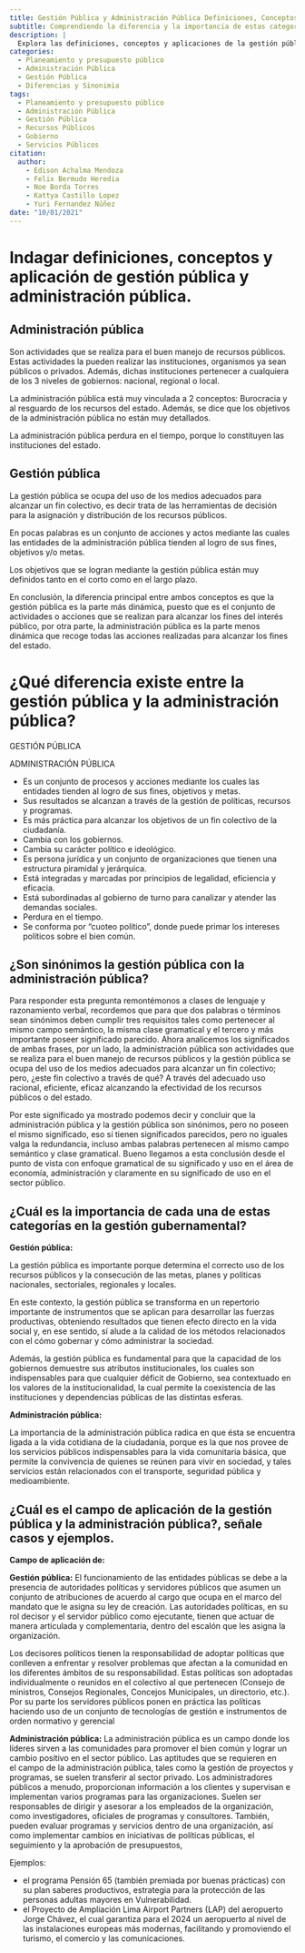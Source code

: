 ```yaml
---
title: Gestión Pública y Administración Pública Definiciones, Conceptos y Aplicación
subtitle: Comprendiendo la diferencia y la importancia de estas categorías en el ámbito gubernamental.
description: |
  Explora las definiciones, conceptos y aplicaciones de la gestión pública y la administración pública en este artículo informativo. Aprende cómo estas categorías están estrechamente relacionadas con el buen manejo de los recursos públicos y el logro de metas colectivas. Descubre las diferencias clave entre gestión pública y administración pública, así como su importancia en la gestión gubernamental.
categories:
  - Planeamiento y presupuesto público
  - Administración Pública
  - Gestión Pública
  - Diferencias y Sinonimia
tags:
  - Planeamiento y presupuesto público
  - Administración Pública
  - Gestión Pública
  - Recursos Públicos
  - Gobierno
  - Servicios Públicos
citation:
  author:
    - Edison Achalma Mendoza
    - Felix Bermudo Heredia
    - Noe Borda Torres
    - Kattya Castillo Lopez
    - Yuri Fernandez Núñez
date: "10/01/2021"
---
```


# Indagar definiciones, conceptos y aplicación de gestión pública y administración pública.

## Administración pública

Son actividades que se realiza para el buen manejo de recursos públicos. Estas actividades la pueden realizar las instituciones, organismos ya sean públicos o privados. Además, dichas instituciones pertenecer a cualquiera de los 3 niveles de gobiernos: nacional, regional o local.

La administración pública está muy vinculada a 2 conceptos: Burocracia y al resguardo de los recursos del estado. Además, se dice que los objetivos de la administración pública no están muy detallados.

La administración pública perdura en el tiempo, porque lo constituyen las instituciones del estado.

## Gestión pública

La gestión pública se ocupa del uso de los medios adecuados para alcanzar un fin colectivo, es decir trata de las herramientas de decisión para la asignación y distribución de los recursos públicos.

En pocas palabras es un conjunto de acciones y actos mediante las cuales las entidades de la administración pública tienden al logro de sus fines, objetivos y/o metas.

Los objetivos que se logran mediante la gestión pública están muy definidos tanto en el corto como en el largo plazo.

En conclusión, la diferencia principal entre ambos conceptos es que la gestión pública es la parte más dinámica, puesto que es el conjunto de actividades o acciones que se realizan para alcanzar los fines del interés público, por otra parte, la administración pública es la parte menos dinámica que recoge todas las acciones realizadas para alcanzar los fines del estado.

# ¿Qué diferencia existe entre la gestión pública y la administración pública?

GESTIÓN PÚBLICA

ADMINISTRACIÓN PÚBLICA

-   Es un conjunto de procesos y acciones mediante los cuales las entidades tienden al logro de sus fines, objetivos y metas.
-   Sus resultados se alcanzan a través de la gestión de políticas, recursos y programas.
-   Es más práctica para alcanzar los objetivos de un fin colectivo de la ciudadanía.
-   Cambia con los gobiernos.
-   Cambia su carácter político e ideológico.
-   Es persona jurídica y un conjunto de organizaciones que tienen una estructura piramidal y jerárquica.
-   Está integradas y marcadas por principios de legalidad, eficiencia y eficacia.
-   Está subordinadas al gobierno de turno para canalizar y atender las demandas sociales.
-   Perdura en el tiempo.
-   Se conforma por "cuoteo político", donde puede primar los intereses políticos sobre el bien común.

## ¿Son sinónimos la gestión pública con la administración pública?

Para responder esta pregunta remontémonos a clases de lenguaje y razonamiento verbal, recordemos que para que dos palabras o términos sean sinónimos deben cumplir tres requisitos tales como pertenecer al mismo campo semántico, la misma clase gramatical y el tercero y más importante poseer significado parecido. Ahora analicemos los significados de ambas frases, por un lado, la administración pública son actividades que se realiza para el buen manejo de recursos públicos y la gestión pública se ocupa del uso de los medios adecuados para alcanzar un fin colectivo; pero, ¿este fin colectivo a través de qué? A través del adecuado uso racional, eficiente, eficaz alcanzando la efectividad de los recursos públicos o del estado.

Por este significado ya mostrado podemos decir y concluir que la administración pública y la gestión pública son sinónimos, pero no poseen el mismo significado, eso sí tienen significados parecidos, pero no iguales valga la redundancia, incluso ambas palabras pertenecen al mismo campo semántico y clase gramatical. Bueno llegamos a esta conclusión desde el punto de vista con enfoque gramatical de su significado y uso en el área de economía, administración y claramente en su significado de uso en el sector público.

## ¿Cuál es la importancia de cada una de estas categorías en la gestión gubernamental?

**Gestión pública:**

La gestión pública es importante porque determina el correcto uso de los recursos públicos y la consecución de las metas, planes y políticas nacionales, sectoriales, regionales y locales.

En este contexto, la gestión pública se transforma en un repertorio importante de instrumentos que se aplican para desarrollar las fuerzas productivas, obteniendo resultados que tienen efecto directo en la vida social y, en ese sentido, sí alude a la calidad de los métodos relacionados con el cómo gobernar y cómo administrar la sociedad.

Además, la gestión pública es fundamental para que la capacidad de los gobiernos demuestre sus atributos institucionales, los cuales son indispensables para que cualquier déficit de Gobierno, sea contextuado en los valores de la institucionalidad, la cual permite la coexistencia de las instituciones y dependencias públicas de las distintas esferas.

**Administración pública:**

La importancia de la administración pública radica en que ésta se encuentra ligada a la vida cotidiana de la ciudadanía, porque es la que nos provee de los servicios públicos indispensables para la vida comunitaria básica, que permite la convivencia de quienes se reúnen para vivir en sociedad, y tales servicios están relacionados con el transporte, seguridad pública y medioambiente.

## ¿Cuál es el campo de aplicación de la gestión pública y la administración pública?, señale casos y ejemplos.

**Campo de aplicación de:**

**Gestión pública:** El funcionamiento de las entidades públicas se debe a la presencia de autoridades políticas y servidores públicos que asumen un conjunto de atribuciones de acuerdo al cargo que ocupa en el marco del mandato que le asigna su ley de creación. Las autoridades políticas, en su rol decisor y el servidor público como ejecutante, tienen que actuar de manera articulada y complementaria, dentro del escalón que les asigna la organización.

Los decisores políticos tienen la responsabilidad de adoptar políticas que conlleven a enfrentar y resolver problemas que afectan a la comunidad en los diferentes ámbitos de su responsabilidad. Estas políticas son adoptadas individualmente o reunidos en el colectivo al que pertenecen (Consejo de ministros, Consejos Regionales, Concejos Municipales, un directorio, etc.). Por su parte los servidores públicos ponen en práctica las políticas haciendo uso de un conjunto de tecnologías de gestión e instrumentos de orden normativo y gerencial

**Administración pública:** La administración pública es un campo donde los líderes sirven a las comunidades para promover el bien común y lograr un cambio positivo en el sector público. Las aptitudes que se requieren en el campo de la administración pública, tales como la gestión de proyectos y programas, se suelen transferir al sector privado. Los administradores públicos a menudo, proporcionan información a los clientes y supervisan e implementan varios programas para las organizaciones. Suelen ser responsables de dirigir y asesorar a los empleados de la organización, como investigadores, oficiales de programas y consultores. También, pueden evaluar programas y servicios dentro de una organización, así como implementar cambios en iniciativas de políticas públicas, el seguimiento y la aprobación de presupuestos,

Ejemplos:

-   el programa Pensión 65 (también premiada por buenas prácticas) con su plan saberes productivos, estrategia para la protección de las personas adultas mayores en Vulnerabilidad.
-   el Proyecto de Ampliación Lima Airport Partners (LAP) del aeropuerto Jorge Chávez, el cual garantiza para el 2024 un aeropuerto al nivel de las instalaciones europeas más modernas, facilitando y promoviendo el turismo, el comercio y las comunicaciones.